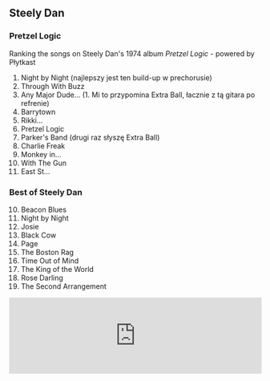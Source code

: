 ## Steely Dan

### Pretzel Logic

Ranking the songs on Steely Dan's 1974 album *Pretzel Logic* - powered by Płytkast

1. Night by Night (najlepszy jest ten build-up w prechorusie)
2. Through With Buzz
3. Any Major Dude... (1. Mi to przypomina Extra Ball, łacznie z tą gitara po refrenie)
4. Barrytown
5. Rikki...
6. Pretzel Logic
7. Parker's Band (drugi raz słyszę Extra Ball)
8. Charlie Freak
9. Monkey in...
10. With The Gun
11. East St...

### Best of Steely Dan

10. Beacon Blues
 9. Night by Night
 8. Josie
 7. Black Cow
 6. Page
 5. The Boston Rag
 4. Time Out of Mind
 3. The King of the World
 2. Rose Darling
 1. The Second Arrangement

<iframe src="https://open.spotify.com/embed/playlist/7IJNyc3lvSfamltD77zcZR?utm_source=generator&theme=0" width="100%" height="152" frameBorder="0" allowfullscreen="" allow="autoplay; clipboard-write; encrypted-media; fullscreen; picture-in-picture" loading="lazy"></iframe>